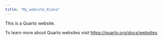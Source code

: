 ```yaml
---
title: "My_website_Kiana"
---
```


This is a Quarto website.

To learn more about Quarto websites visit <https://quarto.org/docs/websites>.
